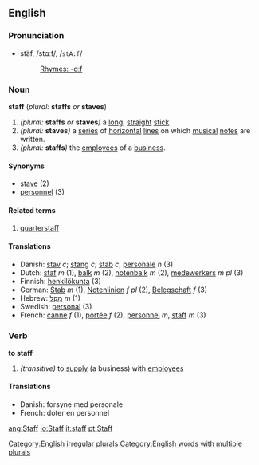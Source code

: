 ==English==
===Pronunciation===
*stäf, /stɑːf/, /<tt>stA:f</tt>/
*:[[Rhymes:English:-ɑːf|Rhymes: -ɑːf]]
<!-- is there also an -æf pronunciation? -->

===Noun===
'''staff''' (''plural:'' '''staffs''' ''or'' '''staves''') 

#''(plural:'' '''staffs''' ''or'' '''staves''''')''  a [[long]], [[straight]] [[stick]]
#''(plural:'' '''staves''''')'' a [[series]] of [[horizontal]] [[line]]s on which [[music]]al [[note]]s are written.
#''(plural:'' '''staffs''''')'' the [[employee]]s of a [[business]].

====Synonyms====
*[[stave]] (2)
*[[personnel]] (3)

====Related terms====
#[[quarterstaff]]

====Translations====
*Danish: [[stav]] ''c''; [[stang]] ''c''; [[stab]] ''c'', [[personale]] ''n'' (3)
*Dutch: [[staf]] ''m'' (1), [[balk]] ''m'' (2), [[notenbalk]] ''m'' (2), [[medewerkers]] ''m'' ''pl'' (3)
*Finnish: [[henkilökunta]] (3)
*German: [[Stab]] ''m'' (1), [[Notenlinien]] ''f'' ''pl'' (2), [[Belegschaft]] ''f'' (3)
*Hebrew: [[מקל|מַקֵּל]] ''m'' (1)
*Swedish: [[personal]] (3)
*French: [[canne]] ''f'' (1), [[portée]] ''f'' (2), [[personnel]] ''m'', [[staff]] ''m'' (3)

===Verb===
'''to staff'''

#''(transitive)'' to [[supply]] (a business) with [[employee]]s

====Translations====
*Danish: forsyne med personale
*French: doter en personnel

[[Category:English irregular plurals]]
[[Category:English words with multiple plurals]]

[[ang:Staff]]
[[io:Staff]]
[[it:staff]]
[[pt:Staff]]